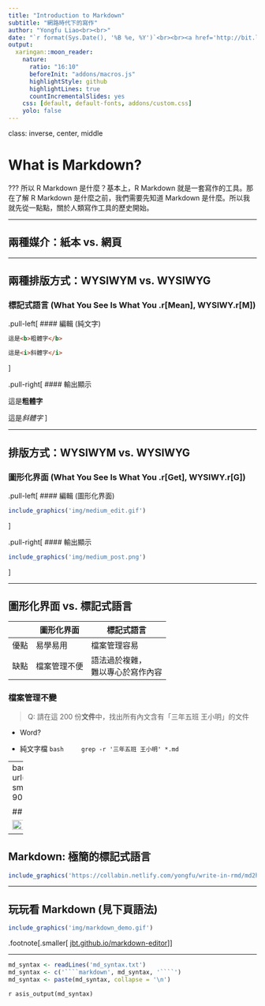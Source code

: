 ```yaml
---
title: "Introduction to Markdown"
subtitle: "網路時代下的寫作"
author: "Yongfu Liao<br><br>"
date: "`r format(Sys.Date(), '%B %e, %Y')`<br><br><a href='http://bit.ly/TravisRmd' style='font-size:0.7em;'>bit.ly/TravisRmd</a>"
output:
  xaringan::moon_reader:
    nature:
      ratio: "16:10"
      beforeInit: "addons/macros.js"
      highlightStyle: github
      highlightLines: true
      countIncrementalSlides: yes
    css: [default, default-fonts, addons/custom.css]
    yolo: false
---
```



class: inverse, center, middle

# What is Markdown?

???
所以 R Markdown 是什麼？基本上，R Markdown 就是一套寫作的工具。那在了解 R Markdown 是什麼之前，我們需要先知道 Markdown 是什麼。所以我就先從一點點，關於人類寫作工具的歷史開始。

---

## 兩種媒介：紙本 vs. 網頁


---

## 兩種排版方式：WYSIWYM vs. WYSIWYG

### 標記式語言 (What You See Is What You .r[Mean], WYSIWY.r[M])

.pull-left[
#### 編輯 (純文字)

```html
這是<b>粗體字</b>

這是<i>斜體字</i>
```
]

.pull-right[
#### 輸出顯示

這是<b>粗體字</b>

這是<i>斜體字</i>
]

---

## 排版方式：WYSIWYM vs. WYSIWYG

### 圖形化界面 (What You See Is What You .r[Get], WYSIWY.r[G])

.pull-left[
#### 編輯 (圖形化界面)

```r
include_graphics('img/medium_edit.gif')
```
]

.pull-right[
#### 輸出顯示

```r
include_graphics('img/medium_post.png')
```
]

---

## 圖形化界面 vs. 標記式語言

| | 圖形化界面 | 標記式語言 |
| -- | --- | --- |
| 優點 | 易學易用 | 檔案管理容易 |
| 缺點 | 檔案管理不便 | 語法過於複雜，<br>難以專心於寫作內容 |


### 檔案管理不變

> Q: 請在這 200 份**文件**中，找出所有內文含有「三年五班 王小明」的文件

- Word?

- 純文字檔
    ```bash
    grep -r '三年五班 王小明' *.md
    ```

---
background-image: url("https://liao961120.github.io/slides/img/emo/boredom-small.png")
background-size: 100px
background-position: 90% 8%

## 標記式語言：太複雜了

<img src='img/html_raw.png' style='display:inline;width:53%;align:left'>
<img src='img/html_rendered.png' style='display:inline;width:46%;align:right'>

---

## Markdown: 極簡的標記式語言

```r
include_graphics('https://collabin.netlify.com/yongfu/write-in-rmd/md2html.png')
```


---

## 玩玩看 Markdown (見下頁語法)

```r
include_graphics('img/markdown_demo.gif')
```

.footnote[.smaller[
[jbt.github.io/markdown-editor](https://jbt.github.io/markdown-editor)
]]

---

```r
md_syntax <- readLines('md_syntax.txt')
md_syntax <- c('````markdown', md_syntax, '````')
md_syntax <- paste(md_syntax, collapse = '\n')
```

`r asis_output(md_syntax)`

